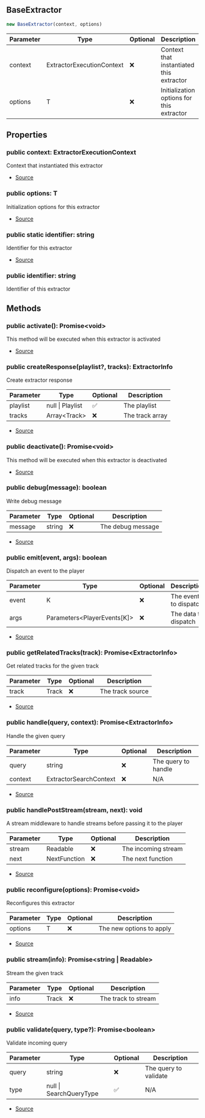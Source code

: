 ## BaseExtractor


```typescript
new BaseExtractor(context, options)
```
| Parameter | Type | Optional | Description |
| ----------- | ----------- | ----------- | ----------- |
| context | ExtractorExecutionContext | ❌ | Context that instantiated this extractor |
| options | T | ❌ | Initialization options for this extractor |


## Properties
### public context: ExtractorExecutionContext
Context that instantiated this extractor

- [Source](https://github.com/Androz2091/discord-player/blob/451214b/packages/discord-player/src/extractors/BaseExtractor.ts#L20)
### public options: T
Initialization options for this extractor

- [Source](https://github.com/Androz2091/discord-player/blob/451214b/packages/discord-player/src/extractors/BaseExtractor.ts#L20)
### public static identifier: string
Identifier for this extractor

- [Source](https://github.com/Androz2091/discord-player/blob/451214b/packages/discord-player/src/extractors/BaseExtractor.ts#L13)
### public identifier: string
Identifier of this extractor

## Methods
### public activate(): Promise\<void>
This method will be executed when this extractor is activated



- [Source](https://github.com/Androz2091/discord-player/blob/451214b/packages/discord-player/src/extractors/BaseExtractor.ts#L42)
### public createResponse(playlist?, tracks): ExtractorInfo
Create extractor response



| Parameter | Type | Optional | Description |
| ----------- | ----------- | ----------- | ----------- |
| playlist | null \| Playlist | ✅ | The playlist |
| tracks | Array\<Track> | ❌ | The track array |


- [Source](https://github.com/Androz2091/discord-player/blob/451214b/packages/discord-player/src/extractors/BaseExtractor.ts#L114)
### public deactivate(): Promise\<void>
This method will be executed when this extractor is deactivated



- [Source](https://github.com/Androz2091/discord-player/blob/451214b/packages/discord-player/src/extractors/BaseExtractor.ts#L50)
### public debug(message): boolean
Write debug message



| Parameter | Type | Optional | Description |
| ----------- | ----------- | ----------- | ----------- |
| message | string | ❌ | The debug message |


- [Source](https://github.com/Androz2091/discord-player/blob/451214b/packages/discord-player/src/extractors/BaseExtractor.ts#L122)
### public emit(event, args): boolean
Dispatch an event to the player



| Parameter | Type | Optional | Description |
| ----------- | ----------- | ----------- | ----------- |
| event | K | ❌ | The event to dispatch |
| args | Parameters\<PlayerEvents\[K]> | ❌ | The data to dispatch |


- [Source](https://github.com/Androz2091/discord-player/blob/451214b/packages/discord-player/src/extractors/BaseExtractor.ts#L105)
### public getRelatedTracks(track): Promise\<ExtractorInfo>
Get related tracks for the given track



| Parameter | Type | Optional | Description |
| ----------- | ----------- | ----------- | ----------- |
| track | Track | ❌ | The track source |


- [Source](https://github.com/Androz2091/discord-player/blob/451214b/packages/discord-player/src/extractors/BaseExtractor.ts#L86)
### public handle(query, context): Promise\<ExtractorInfo>
Handle the given query



| Parameter | Type | Optional | Description |
| ----------- | ----------- | ----------- | ----------- |
| query | string | ❌ | The query to handle |
| context | ExtractorSearchContext | ❌ | N/A |


- [Source](https://github.com/Androz2091/discord-player/blob/451214b/packages/discord-player/src/extractors/BaseExtractor.ts#L77)
### public handlePostStream(stream, next): void
A stream middleware to handle streams before passing it to the player



| Parameter | Type | Optional | Description |
| ----------- | ----------- | ----------- | ----------- |
| stream | Readable | ❌ | The incoming stream |
| next | NextFunction | ❌ | The next function |


- [Source](https://github.com/Androz2091/discord-player/blob/451214b/packages/discord-player/src/extractors/BaseExtractor.ts#L96)
### public reconfigure(options): Promise\<void>
Reconfigures this extractor



| Parameter | Type | Optional | Description |
| ----------- | ----------- | ----------- | ----------- |
| options | T | ❌ | The new options to apply |


- [Source](https://github.com/Androz2091/discord-player/blob/451214b/packages/discord-player/src/extractors/BaseExtractor.ts#L33)
### public stream(info): Promise\<string \| Readable>
Stream the given track



| Parameter | Type | Optional | Description |
| ----------- | ----------- | ----------- | ----------- |
| info | Track | ❌ | The track to stream |


- [Source](https://github.com/Androz2091/discord-player/blob/451214b/packages/discord-player/src/extractors/BaseExtractor.ts#L68)
### public validate(query, type?): Promise\<boolean>
Validate incoming query



| Parameter | Type | Optional | Description |
| ----------- | ----------- | ----------- | ----------- |
| query | string | ❌ | The query to validate |
| type | null \| SearchQueryType | ✅ | N/A |


- [Source](https://github.com/Androz2091/discord-player/blob/451214b/packages/discord-player/src/extractors/BaseExtractor.ts#L59)